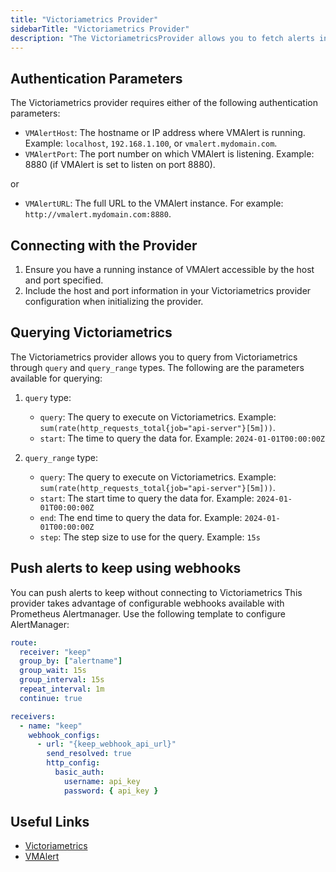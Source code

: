 ```yaml
---
title: "Victoriametrics Provider"
sidebarTitle: "Victoriametrics Provider"
description: "The VictoriametricsProvider allows you to fetch alerts in Victoriametrics."
---
```


## Authentication Parameters

The Victoriametrics provider requires either of the following authentication parameters:

- `VMAlertHost`: The hostname or IP address where VMAlert is running. Example: `localhost`, `192.168.1.100`, or `vmalert.mydomain.com`.
- `VMAlertPort`: The port number on which VMAlert is listening. Example: 8880 (if VMAlert is set to listen on port 8880).

or

- `VMAlertURL`: The full URL to the VMAlert instance. For example: `http://vmalert.mydomain.com:8880`.

## Connecting with the Provider

1. Ensure you have a running instance of VMAlert accessible by the host and port specified.
2. Include the host and port information in your Victoriametrics provider configuration when initializing the provider.

## Querying Victoriametrics

The Victoriametrics provider allows you to query from Victoriametrics through `query` and `query_range` types. The following are the parameters available for querying:

1. `query` type:

   - `query`: The query to execute on Victoriametrics. Example: `sum(rate(http_requests_total{job="api-server"}[5m]))`.
   - `start`: The time to query the data for. Example: `2024-01-01T00:00:00Z`

2. `query_range` type:
   - `query`: The query to execute on Victoriametrics. Example: `sum(rate(http_requests_total{job="api-server"}[5m]))`.
   - `start`: The start time to query the data for. Example: `2024-01-01T00:00:00Z`
   - `end`: The end time to query the data for. Example: `2024-01-01T00:00:00Z`
   - `step`: The step size to use for the query. Example: `15s`

## Push alerts to keep using webhooks

You can push alerts to keep without connecting to Victoriametrics This provider takes advantage of configurable webhooks available with Prometheus Alertmanager. Use the following template to configure AlertManager:

```yml
route:
  receiver: "keep"
  group_by: ["alertname"]
  group_wait: 15s
  group_interval: 15s
  repeat_interval: 1m
  continue: true

receivers:
  - name: "keep"
    webhook_configs:
      - url: "{keep_webhook_api_url}"
        send_resolved: true
        http_config:
          basic_auth:
            username: api_key
            password: { api_key }
```

## Useful Links

- [Victoriametrics](https://victoriametrics.com/docs/)
- [VMAlert](https://victoriametrics.github.io/vmalert.html)
